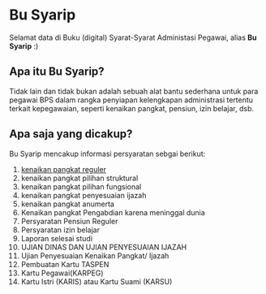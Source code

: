 # Bu Syarip

Selamat data di Buku (digital) Syarat-Syarat Administasi Pegawai, alias **Bu Syarip** :)

## Apa itu Bu Syarip?

Tidak lain dan tidak bukan adalah sebuah alat bantu sederhana untuk para pegawai BPS dalam rangka penyiapan kelengkapan administrasi tertentu terkait kepegawaian, seperti kenaikan pangkat, pensiun, izin belajar, dsb.

## Apa saja yang dicakup?

Bu Syarip mencakup informasi persyaratan sebgai berikut:

1. [kenaikan pangkat reguler](/kenaikan-pangkat/reguler)
2. kenaikan pangkat pilihan struktural
3. kenaikan pangkat pilihan fungsional
4. kenaikan pangkat penyesuaian ijazah
5. kenaikan pangkat anumerta
6. Kenaikan pangkat Pengabdian karena meninggal dunia 
7. Persyaratan Pensiun Reguler
8. Persyaratan izin belajar
9. Laporan selesai studi
10. UJIAN DINAS DAN UJIAN PENYESUAIAN IJAZAH
11. Ujian Penyesuaian Kenaikan Pangkat/ Ijazah
12. Pembuatan Kartu TASPEN
13. Kartu Pegawai(KARPEG)
14. Kartu Istri (KARIS) atau Kartu Suami (KARSU)

